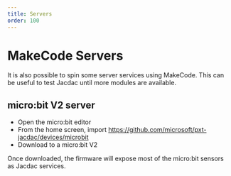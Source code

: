 ```yaml
---
title: Servers
order: 100
---
```


# MakeCode Servers

It is also possible to spin some server services using MakeCode.
This can be useful to test Jacdac until more modules are available.

## micro:bit V2 server

-   Open the micro:bit editor
-   From the home screen, import https://github.com/microsoft/pxt-jacdac/devices/microbit
-   Download to a micro:bit V2

Once downloaded, the firmware will expose most of the micro:bit sensors as Jacdac services.